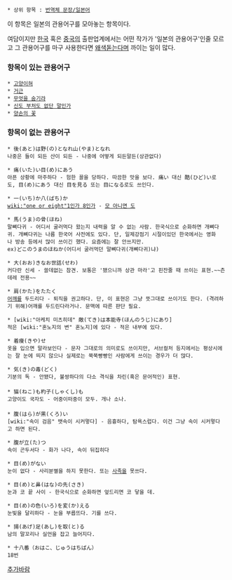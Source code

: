  * 상위 항목 : [[번역체 문장/일본어]]

이 항목은 일본의 관용어구를 모아놓는 항목이다. 

여담이지만 [[한국]] 혹은 [[중국]]의 출판업계에서는 어떤 작가가 '일본의 관용어구'인줄 모르고 그 관용어구를 마구 사용한다면 [[왜색]]돋는다며 까이는 일이 많다. 

=== 항목이 있는 관용어구 ===
 * [[고양이혀]]
 * [[거근]]
 * [[무엇을 숨기랴]]
 * [[신도 부처도 없단 말인가]]
 * [[양손의 꽃]]

=== 항목이 없는 관용어구 ===
 * 後(あと)は野(の)となれ山(やま)となれ
 나중은 들이 되든 산이 되든 - 나중에 어떻게 되든말든(상관없다)

 * 痛(いた)い目(め)にあう
 아픈 상황에 마주하다 - 험한 꼴을 당하다. 따끔한 맛을 보다. 痛い 대신 酷(ひど)い로도, 目(め)にあう 대신 目を見る 또는 目になる로도 쓰인다.

 * 一(いち)か八(ばち)か
 [[wiki:"one or eight"1인가 8인가]] - [[모 아니면 도]]

 * 馬(うま)の骨(ほね)
 말뼈다귀 - 어디서 굴러먹다 왔는지 내력을 알 수 없는 사람. 한국식으로 순화하면 개뼈다귀. 개뼈다귀는 나름 한국어 사전에도 있다. 단, 일제강점기 시절이있던 한국에서는 영화나 방송 등에서 많이 쓰이긴 했다. 요즘에는 잘 안쓰지만.
 ex)どこのうまのほねか(어디서 굴러먹던 말뼈다귀(개뼈다귀)냐)

 * 大(おお)きなお世話(せわ)
 커다란 신세 - 쓸데없는 참견. 보통은 '됐으니까 상관 마라'고 핀잔줄 때 쓰이는 표현.~~츤데레 전용~~

 * 肩(かた)をたたく
 [[어깨]]를 두드리다 - 퇴직을 권고하다. 단, 이 표현은 그냥 뜻그대로 쓰이기도 한다. (격려하기 위해)어깨를 두드린다라거나. 문맥에 따른 판단 필요.

 * [wiki:"아케치 미츠히데" 敵(てき)は本能寺(ほんのうじ)にあり]
 적은 [wiki:"혼노지의 변" 혼노지]에 있다 - 적은 내부에 있다.

 * 着痩(きや)せ
 옷을 입으면 말라보인다 - 문자 그대로의 의미로도 쓰이지만, 서브컬처 등지에서는 평상시에는 잘 눈에 띄지 않으나 실제로는 쭉쭉빵빵인 사람에게 쓰이는 경우가 더 많다.

 * 気(き)の毒(どく)
 기분의 독 - 안됐다, 불쌍하다의 다소 격식을 차린(혹은 문어적인) 표현.
 
 * 猫(ねこ)も杓子(しゃくし)も
 고양이도 국자도 - 어중이떠중이 모두. 개나 소나.
 
 * 腹(はら)が黒(くろ)い
 [wiki:"속이 검음" 뱃속이 시커멓다] - 음흉하다, 탐욕스럽다. 이건 그냥 속이 시커멓다고 하면 된다.

 * 腹が立(た)つ
 속이 곤두서다 - 화가 나다, 속이 뒤집히다

 * 目(め)がない 
 눈이 없다 - 사리분별을 하지 못한다. 또는 [[사족]]을 못쓰다.

 * 目(め)と鼻(はな)の先(さき) 
 눈과 코 끝 사이 - 한국식으로 순화하면 엎드리면 코 닿을 데.

 * 目(め)の色(いろ)を変(か)える 
 눈빛을 달리하다 - 눈을 부릅뜨다. 기를 쓰다. 

 * 揚(あげ)足(あし)を取(と)る
 남의 말꼬리나 실언을 잡고 늘어지다.

 * 十八番（おはこ、じゅうはちばん）
 18번

[[추가바람]]
